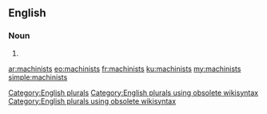 ==English==

===Noun===
{{head|en}}

# {{plural of|machinist}}

[[Category:English plurals]][[Category:English plurals using obsolete wikisyntax]][[Category:English plurals using obsolete wikisyntax]]

[[ar:machinists]]
[[eo:machinists]]
[[fr:machinists]]
[[ku:machinists]]
[[my:machinists]]
[[simple:machinists]]